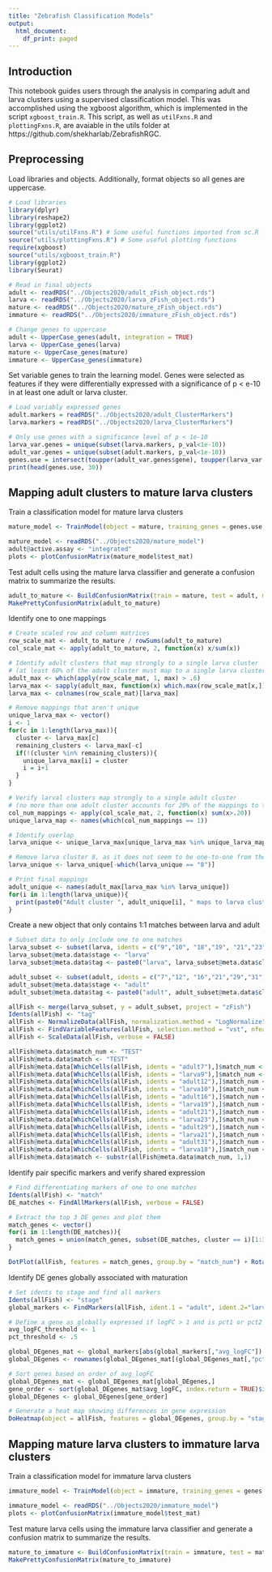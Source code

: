 ```yaml
---
title: "Zebrafish Classification Models"
output:
  html_document:
    df_print: paged
---
```

## Introduction
This notebook guides users through the analysis in comparing adult and larva clusters using a supervised classification model. This was accomplished using the xgboost algorithm, which is implemented in the script `xgboost_train.R`. This script, as well as `utilFxns.R` and `plottingFxns.R`, are avaiable in the utils folder at https://github.com/shekharlab/ZebrafishRGC. 

## Preprocessing

Load libraries and objects. Additionally, format objects so all genes are uppercase.

```r
# Load libraries
library(dplyr)
library(reshape2)
library(ggplot2)
source("utils/utilFxns.R") # Some useful functions imported from sc.R
source("utils/plottingFxns.R") # Some useful plotting functions
require(xgboost)
source("utils/xgboost_train.R")
library(ggplot2)
library(Seurat)

# Read in final objects
adult <- readRDS("../Objects2020/adult_zFish_object.rds")
larva <- readRDS("../Objects2020/larva_zFish_object.rds")
mature <- readRDS("../Objects2020/mature_zFish_object.rds")
immature <- readRDS("../Objects2020/immature_zFish_object.rds")

# Change genes to uppercase
adult <- UpperCase_genes(adult, integration = TRUE)
larva <- UpperCase_genes(larva)
mature <- UpperCase_genes(mature)
immature <- UpperCase_genes(immature)
```


Set variable genes to train the learning model. Genes were selected as features if they were differentially expressed with a significance of p < e-10 in at least one adult or larva cluster.

```r
# Load variably expressed genes
adult.markers = readRDS("../Objects2020/adult_ClusterMarkers")
larva.markers = readRDS("../Objects2020/larva_ClusterMarkers")

# Only use genes with a significance level of p < 1e-10
larva_var.genes = unique(subset(larva.markers, p_val<1e-10))
adult_var.genes = unique(subset(adult.markers, p_val<1e-10))
genes.use = intersect(toupper(adult_var.genes$gene), toupper(larva_var.genes$gene))
print(head(genes.use, 30))
```

## Mapping adult clusters to mature larva clusters

Train a classification model for mature larva clusters

```r
mature_model <- TrainModel(object = mature, training_genes = genes.use, do.scale = TRUE)
```

```r
mature_model <- readRDS("../Objects2020/mature_model")
adult@active.assay <- "integrated"
plots <- plotConfusionMatrix(mature_model$test_mat)
```

Test adult cells using the mature larva classifier and generate a confusion matrix to summarize the results.

```r
adult_to_mature <- BuildConfusionMatrix(train = mature, test = adult, model = mature_model, scale.by.model = FALSE)
MakePrettyConfusionMatrix(adult_to_mature)
```

Identify one to one mappings

```r
# Create scaled row and column matrices
row_scale_mat <- adult_to_mature / rowSums(adult_to_mature)
col_scale_mat <- apply(adult_to_mature, 2, function(x) x/sum(x))

# Identify adult clusters that map strongly to a single larva cluster
# (at least 60% of the adult cluster must map to a single larva cluster)
adult_max <- which(apply(row_scale_mat, 1, max) > .6)
larva_max <- sapply(adult_max, function(x) which.max(row_scale_mat[x,]))
larva_max <- colnames(row_scale_mat)[larva_max]

# Remove mappings that aren't unique
unique_larva_max <- vector()
i <- 1
for(c in 1:length(larva_max)){
  cluster <- larva_max[c]
  remaining_clusters <- larva_max[-c]
  if(!(cluster %in% remaining_clusters)){
    unique_larva_max[i] = cluster
    i = i+1
  }
}

# Verify larval clusters map strongly to a single adult cluster
# (no more than one adult cluster accounts for 20% of the mappings to the larva cluster)
col_num_mappings <- apply(col_scale_mat, 2, function(x) sum(x>.20))
unique_larva_map <- names(which(col_num_mappings == 1))

# Identify overlap
larva_unique <- unique_larva_max[unique_larva_max %in% unique_larva_map]

# Remove larva cluster 8, as it does not seem to be one-to-one from the confusion matrix
larva_unique <- larva_unique[-which(larva_unique == "8")]

# Print final mappings
adult_unique <- names(adult_max[larva_max %in% larva_unique])
for(i in 1:length(larva_unique)){
  print(paste0("Adult cluster ", adult_unique[i], " maps to larva cluster ", larva_unique[i]))
}
```

Create a new object that only contains 1:1 matches between larva and adult

```r
# Subset data to only include one to one matches
larva_subset <- subset(larva, idents = c("9","10", "18","19", "21","23"))
larva_subset@meta.data$stage <- "larva"
larva_subset@meta.data$tag <- paste0("larva", larva_subset@meta.data$clusterID)

adult_subset <- subset(adult, idents = c("7","12", "16","21","29","31"))
adult_subset@meta.data$stage <- "adult"
adult_subset@meta.data$tag <- paste0("adult", adult_subset@meta.data$clusterID)

allFish <- merge(larva_subset, y = adult_subset, project = "zFish")
Idents(allFish) <- "tag"
allFish <- NormalizeData(allFish, normalization.method = "LogNormalize", scale.factor = 10000, verbose = FALSE)
allFish <- FindVariableFeatures(allFish, selection.method = "vst", nfeatures = 2000, verbose = FALSE)
allFish <- ScaleData(allFish, verbose = FALSE)

allFish@meta.data$match_num <- "TEST"
allFish@meta.data$match <- "TEST"
allFish@meta.data[WhichCells(allFish, idents = "adult7"),]$match_num <- "1_adult"
allFish@meta.data[WhichCells(allFish, idents = "larva9"),]$match_num <- "1_larva"
allFish@meta.data[WhichCells(allFish, idents = "adult12"),]$match_num <- "2_adult"
allFish@meta.data[WhichCells(allFish, idents = "larva10"),]$match_num <- "2_larva"
allFish@meta.data[WhichCells(allFish, idents = "adult16"),]$match_num <- "3_adult"
allFish@meta.data[WhichCells(allFish, idents = "larva19"),]$match_num <- "3_larva"
allFish@meta.data[WhichCells(allFish, idents = "adult21"),]$match_num <- "4_adult"
allFish@meta.data[WhichCells(allFish, idents = "larva23"),]$match_num <- "4_larva"
allFish@meta.data[WhichCells(allFish, idents = "adult29"),]$match_num <- "5_adult"
allFish@meta.data[WhichCells(allFish, idents = "larva21"),]$match_num <- "5_larva"
allFish@meta.data[WhichCells(allFish, idents = "adult31"),]$match_num <- "6_adult"
allFish@meta.data[WhichCells(allFish, idents = "larva18"),]$match_num <- "6_larva"
allFish@meta.data$match <- substr(allFish@meta.data$match_num, 1,1)
```

Identify pair specific markers and verify shared expression

```r
# Find differentiating markers of one to one matches
Idents(allFish) <- "match"
DE_matches <- FindAllMarkers(allFish, verbose = FALSE)

# Extract the top 3 DE genes and plot them
match_genes <- vector()
for(i in 1:length(DE_matches)){
  match_genes = union(match_genes, subset(DE_matches, cluster == i)[1:3,]$gene)
}

DotPlot(allFish, features = match_genes, group.by = "match_num") + RotatedAxis()
```


Identify DE genes globally associated with maturation

```r
# Set idents to stage and find all markers
Idents(allFish) <- "stage"
global_markers <- FindMarkers(allFish, ident.1 = "adult", ident.2="larva", max.cells.per.ident = 1000, verbose = FALSE)

# Define a gene as globally expressed if logFC > 1 and is pct1 or pct2 is greater than .5
avg_logFC_threshold <- 1
pct_threshold <- .5

global_DEgenes_mat <- global_markers[abs(global_markers[,"avg_logFC"]) > avg_logFC_threshold,]
global_DEgenes <- rownames(global_DEgenes_mat[(global_DEgenes_mat[,"pct.1"] > pct_threshold) | (global_DEgenes_mat[,"pct.2"] > pct_threshold), ])

# Sort genes based on order of avg_logFC
global_DEgenes_mat <- global_DEgenes_mat[global_DEgenes,]
gene_order <- sort(global_DEgenes_mat$avg_logFC, index.return = TRUE)$ix
global_DEgenes <- global_DEgenes[gene_order]

# Generate a heat map showing differences in gene expression
DoHeatmap(object = allFish, features = global_DEgenes, group.by = "stage")
```

## Mapping mature larva clusters to immature larva clusters

Train a classification model for immature larva clusters

```r
immature_model <- TrainModel(object = immature, training_genes = genes.use, do.scale = TRUE)
```

```r
immature_model <- readRDS("../Objects2020/immature_model")
plots <- plotConfusionMatrix(immature_model$test_mat)
```

Test mature larva cells using the immature larva classifier and generate a confusion matrix to summarize the results.
```r
mature_to_immature <- BuildConfusionMatrix(train = immature, test = mature, model = immature_model, scale.by.model = FALSE)
MakePrettyConfusionMatrix(mature_to_immature)
```